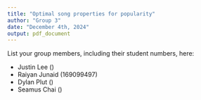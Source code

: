 ```yaml
---
title: "Optimal song properties for popularity"
author: "Group 3"
date: "December 4th, 2024"
output: pdf_document
---
```


List your group members, including their student numbers, here:

-   Justin Lee ()
-   Raiyan Junaid (169099497)
-   Dylan Plut ()
-   Seamus Chai ()
